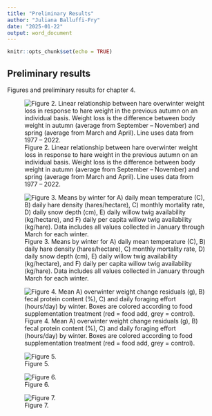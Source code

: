 ```yaml
---
title: "Preliminary Results"
author: "Juliana Balluffi-Fry"
date: "2025-01-22"
output: word_document
---
```


```r
knitr::opts_chunk$set(echo = TRUE)
```

## Preliminary results

Figures and preliminary results for chapter 4.

![Figure 2. Linear relationship between hare overwinter weight loss in response to hare weight in the previous autumn on an individual basis. Weight loss is the difference between body weight in autumn (average from September -- November) and spring (average from March and April). Line uses data from 1977 -- 2022.](Output/Figures/hodges_figure.jpeg "Figure 2.")

![Figure 3. Means by winter for A) daily mean temperature (C), B) daily hare density (hares/hectare), C) monthly mortality rate, D) daily snow depth (cm), E) daily willow twig availability (kg/hectare), and F) daily per capita willow twig availability (kg/hare). Data includes all values collected in January through March for each winter.](Output/Figures/env_summary_figure1.jpeg)

![Figure 4. Mean A) overwinter weight change residuals (g), B) fecal protein content (%), C) and daily foraging effort (hours/day) by winter. Boxes are colored according to food supplementation treatment (red = food add, grey = control).](Output/Figures/dep_var_figure.jpeg)

![Figure 5.](Output/Figures/snow_daily_figure.jpeg)

![Figure 6.](Output/Figures/twig_daily_figure.jpeg)

![Figure 7.](Output/Figures/percap_daily_figure.jpeg)
